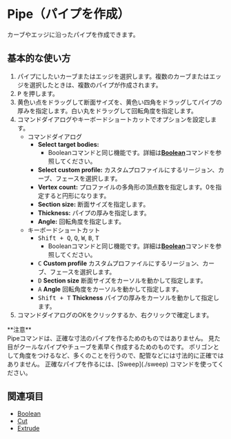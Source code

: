 
# Pipe（パイプを作成）

<Reference shortcut="P" command="Pipe" button="コマンドバー右" />

カーブやエッジに沿ったパイプを作成できます。

## 基本的な使い方

1. パイプにしたいカーブまたはエッジを選択します。複数のカーブまたはエッジを選択したときは、複数のパイプが作成されます。
2. <kbd>P</kbd> を押します。
3. 黄色い点をドラッグして断面サイズを、黄色い四角をドラッグしてパイプの厚みを指定します。白い丸をドラッグして回転角度を指定します。
4. コマンドダイアログやキーボードショートカットでオプションを設定します。
     - <Kst>コマンドダイアログ</Kst>
          - **Select target bodies:**
               - Booleanコマンドと同じ機能です。詳細は[**Boolean**](./boolean)コマンドを参照してください。
          - **Select custom profile:** カスタムプロファイルにするリージョン、カーブ、フェースを選択します。
          - **Vertex count:** プロファイルの多角形の頂点数を指定します。0を指定すると円形になります。
          - **Section size:** 断面サイズを指定します。
          - **Thickness:** パイプの厚みを指定します。
          - **Angle:** 回転角度を指定します。
     - <Kst>キーボードショートカット</Kst>
          - <kbd>Shift + Q</kbd>, <kbd>Q</kbd>, <kbd>W</kbd>,  <kbd>B</kbd>,  <kbd>T</kbd>
               - Booleanコマンドと同じ機能です。詳細は[**Boolean**](./boolean)コマンドを参照してください。
          - <kbd>C</kbd> **Custom profile** カスタムプロファイルにするリージョン、カーブ、フェースを選択します。
          - <kbd>D</kbd> **Section size** 断面サイズをカーソルを動かして指定します。
          - <kbd>A</kbd> **Angle** 回転角度をカーソルを動かして指定します。
          - <kbd>Shift + T</kbd> **Thickness** パイプの厚みをカーソルを動かして指定します。
5. コマンドダイアログのOKをクリックするか、右クリックで確定します。

<Callout emoji="❗">
**注意**<br />
Pipeコマンドは、正確な寸法のパイプを作るためのものではありません。
見た目がクールなパイプやチューブを素早く作成するためのものです。
ポリゴンとして角度をつけるなど、多くのことを行うので、配管などには寸法的に正確ではありません。
正確なパイプを作るには、[Sweep](./sweep) コマンドを使ってください。
</Callout>

<VideoPlayer fileName="pipe"/>

## 関連項目
- [Boolean](./boolean)
- [Cut](./cut)
- [Extrude](./extrude)